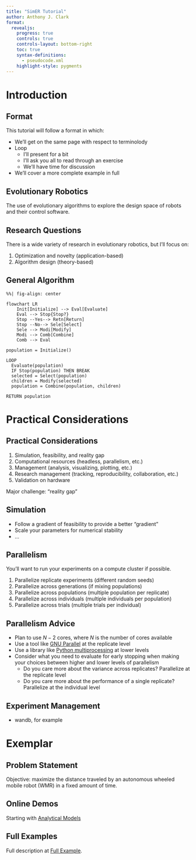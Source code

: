 ```yaml
---
title: "SimER Tutorial"
author: Anthony J. Clark
format:
  revealjs:
    progress: true
    controls: true
    controls-layout: bottom-right
    toc: true
    syntax-definitions:
      - pseudocode.xml
    highlight-style: pygments
---
```


# Introduction


## Format

This tutorial will follow a format in which:

- We'll get on the same page with respect to terminolody
- Loop
  - I'll present for a bit
  - I'll ask you all to read through an exercise
  - We'll have time for discussion
- We'll cover a more complete example in full

## Evolutionary Robotics

The use of evolutionary algorithms to explore the design space of robots and their control software.

## Research Questions

There is a wide variety of research in evolutionary robotics, but I'll focus on:

1. Optimization and novelty (application-based)
2. Algorithm design (theory-based)

## General Algorithm

```mermaid
%%| fig-align: center

flowchart LR
    Init[Initialize] --> Eval[Evaluate]
    Eval --> Stop{Stop?}
    Stop --Yes--> Retn[Return]
    Stop --No--> Sele[Select]
    Sele --> Modi[Modify]
    Modi --> Comb[Combine]
    Comb --> Eval
```

```.pseudocode
population = Initialize()

LOOP
  Evaluate(population)
  IF Stop(population) THEN BREAK
  selected = Select(population)
  children = Modify(selected)
  population = Combine(population, children)

RETURN population
```

# Practical Considerations

## Practical Considerations

1. Simulation, feasibility, and reality gap
2. Computational resources (headless, parallelism, etc.)
3. Management (analysis, visualizing, plotting, etc.)
4. Research management (tracking, reproducibility, collaboration, etc.)
5. Validation on hardware

Major challenge: "reality gap"

## Simulation

- Follow a gradient of feasibility to provide a better "gradient"
- Scale your parameters for numerical stability
- ...

## Parallelism

You'll want to run your experiments on a compute cluster if possible.

1. Parallelize replicate experiments (different random seeds)
2. Parallelize across generations (if mixing populations)
3. Parallelize across populations (multiple population per replicate)
4. Parallelize across individuals (multiple individuals per population)
5. Parallelize across trials (multiple trials per individual)

## Parallelism Advice

- Plan to use $N - 2$ cores, where $N$ is the number of cores available
- Use a tool like [GNU Parallel](https://www.gnu.org/software/parallel/) at the replicate level
- Use a library like [Python multiprocessing](https://docs.python.org/3/library/multiprocessing.html) at lower levels
- Consider what you need to evaluate for early stopping when making your choices between higher and lower levels of parallelism
  - Do you care more about the variance across replicates? Parallelize at the replicate level
  - Do you care more about the performance of a single replicate? Parallelize at the individual level

## Experiment Management

- wandb, for example

# Exemplar

## Problem Statement

Objective: maximize the distance traveled by an autonomous wheeled mobile robot (WMR) in a fixed amount of time.

## Online Demos

Starting with [Analytical Models](demos/1-analytical.qmd)

## Full Examples

Full description at [Full Example](demos/5-full-example.qmd).
